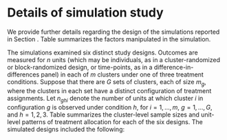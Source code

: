 # Details of simulation study {#app:simulations}

We provide further details regarding the design of the simulations reported in Section \ref{sec:simulation}. Table \ref{tab:simulation_parameters} summarizes the factors manipulated in the simulation.  

\begin{table}[hbt]
\centering
\caption{Simulation design parameters} 
\label{tab:simulation_parameters}
\begin{tabular}{lc}
\toprule
Parameter & levels \\ \midrule
Design & RB, CR, DD \\
Balance & Balanced, Unbalanced \\
Outcome missingness & Complete data, 15\% missing \\
Clusters ($m$) & 15, 30, 50 \\
Units per cluster ($n$) & 12, 18, 30 \\
Intra-class correlation ($\tau^2$) & .05, .15, .25 \\
Treatment effect variability ($\sigma_\delta^2$) & .00, .04, .09 \\ 
Correlation among outcomes ($\rho$) & .2, .8 \\
\bottomrule
\end{tabular}
\end{table}

The simulations examined six distinct study designs. Outcomes are measured for $n$ units (which may be individuals, as in a cluster-randomized or block-randomized design, or time-points, as in a difference-in-differences panel) in each of $m$ clusters under one of three treatment conditions. Suppose that there are $G$ sets of clusters, each of size $m_g$, where the clusters in each set have a distinct configuration of treatment assignments. Let $n_{ghi}$ denote the number of units at which cluster $i$ in configuration $g$ is observed under condition $h$, for $i=1,...,m$, $g = 1,...,G$, and $h = 1,2,3$. Table \ref{tab:simulation_designs} summarizes the cluster-level sample sizes and unit-level patterns of treatment allocation for each of the six designs. The simulated designs included the following:  
\begin{enumerate}
\item A balanced, block-randomized design, with an un-equal allocation within each block. In the balanced design, the treatment allocation is identical for each block, so $G = 1$.
\item An unbalanced, block-randomized design, with two different patterns of treatment allocation ($G = 2$).
\item A balanced, cluster-randomized design, in which units are nested within clusters and an equal number of clusters are assigned to each treatment condition.
\item An unbalanced, cluster-randomized design, in which units are nested within clusters but the number of clusters assigned to each condition is not equal. 
\item A balanced difference-in-differences design with two patterns of treatment allocation ($G = 2$), in which half of the clusters are observed under the first treatment condition only and the remaining half are observed under all three conditions.
\item An unbalanced difference-in-differences design, again with two patterns of treatment allocation ($G = 2$), but where 2/3 of the clusters are observed under the first treatment condition only and the remaining $1 / 3$ of clusters are observed under all three conditions.
\end{enumerate}

\begin{landscape}

\begin{table}[H]
\centering
\caption{Study designs used for simulation} 
\label{tab:simulation_designs}
\begin{tabular}{llccc}
\toprule
Study design & Balance & Configuration & Clusters & Treatment allocation \\ 
\midrule
Randomized Block & Balanced & 1 & $m_1 = m$ & $n_{11i} = n / 2, n_{12i} = n / 3, n_{13i} = n / 6$ \\ \midrule
\multirow{2}{*}{Randomized Block} & \multirow{2}{*}{Unbalanced} & 1 & $m_1 = m / 2$ & $n_{11i} = n / 2, n_{12i} = n / 3, n_{13i} = n / 6$ \\
& & 2 & $m_2 = m / 2$ & $n_{21i} = n / 3, n_{22i} = 5n / 9, n_{23i} = n / 9$ \\ \midrule
\multirow{3}{*}{Cluster-Randomized} & \multirow{3}{*}{Balanced} & 1 & $m_1 = m / 3$ & $n_{11i} = n$ \\
& & 2 & $m_2 = m / 3$ & $n_{22i} = n$ \\ 
& & 3 & $m_3 = m / 3$ & $n_{33i} = n$ \\ \midrule
\multirow{3}{*}{Cluster-Randomized} & \multirow{3}{*}{Unbalanced} & 1 & $m_1 = m / 2$ & $n_{11i} = n$ \\
& & 2 & $m_2 = 3 m / 10$ & $n_{22i} = n$ \\ 
& & 3 & $m_3 = m / 5$ & $n_{33i} = n$ \\ \midrule
\multirow{2}{*}{Difference-in-Differences} & \multirow{2}{*}{Balanced} & 1 & $m_1 = m / 2$ & $n_{11i} = n$ \\
& & 2 & $m_2 = m / 2$ & $n_{21i} = n / 2, n_{22i} = n / 3, n_{23i} = n / 6$ \\ \midrule
\multirow{2}{*}{Difference-in-Differences} & \multirow{2}{*}{Unbalanced} & 1 & $m_1 = 2m / 3$ & $n_{11i} = n$ \\
& & 2 & $m_2 = m / 3$ & $n_{21i} = n / 2, n_{22i} = n / 3, n_{23i} = n / 6$ \\ 
\bottomrule
\end{tabular}
\end{table}

\newpage

\section{Additional simulation results}
\label{app:sim-results}

```r
library(knitr)
library(tidyr)
library(dplyr)
library(stringr)
library(ggplot2)

# set global chunk options
opts_chunk$set(echo = FALSE, warning = FALSE, message = FALSE, cache = FALSE, 
               fig.path='CR_fig/', fig.align='center', fig.show='hold', fig.pos = "H")

source("R/format results for figures.R")

```

\subsection{Rejection rates of AHT and standard tests}

```r

filter(results_long, alpha == .005 & test %in% c("CR1 standard", "CR2 AHT")) %>%
  ggplot(aes(m_fac, reject)) + 
  geom_boxplot(coef = Inf, alpha = alpha_val, fill = "blue", color = "blue") + 
  geom_blank(data = filter(zeros_long, test %in% c("CR1 standard", "CR2 AHT"))) + 
  geom_hline(aes(yintercept = alpha)) + 
  geom_hline(aes(yintercept = UB), linetype = "dashed") + 
  scale_y_continuous(breaks = breaks_cut(.005)) + 
  facet_wrap(~ test_q, ncol = 4, scales = "free") + 
  labs(x = NULL, y = "Rejection rate") + 
  theme_bw() + theme(legend.position = "none")

```

```r

filter(results_long, alpha == .01 & test %in% c("CR1 standard", "CR2 AHT")) %>%
  ggplot(aes(m_fac, reject)) + 
  geom_boxplot(coef = Inf, alpha = alpha_val, fill = "blue", color = "blue") + 
  geom_blank(data = filter(zeros_long, test %in% c("CR1 standard", "CR2 AHT"))) + 
  geom_hline(aes(yintercept = alpha)) + 
  geom_hline(aes(yintercept = UB), linetype = "dashed") + 
  scale_y_continuous(breaks = breaks_cut(.01)) + 
  facet_wrap(~ test_q, ncol = 4, scales = "free") + 
  labs(x = NULL, y = "Rejection rate") + 
  theme_bw() + theme(legend.position = "none")

```

```r

filter(results_long, alpha == .10 & test %in% c("CR1 standard", "CR2 AHT")) %>%
  ggplot(aes(m_fac, reject)) + 
  geom_boxplot(coef = Inf, alpha = alpha_val, fill = "blue", color = "blue") + 
  geom_blank(data = filter(zeros_long, test %in% c("CR1 standard", "CR2 AHT"))) + 
  geom_hline(aes(yintercept = alpha)) + 
  geom_hline(aes(yintercept = UB), linetype = "dashed") + 
  scale_y_continuous(breaks = breaks_cut(.10)) + 
  facet_wrap(~ test_q, ncol = 4, scales = "free") + 
  labs(x = NULL, y = "Rejection rate") + 
  theme_bw() + theme(legend.position = "none")
```

\subsection{Rejection rates of AHT and standard tests by study design}

```r

filter(results_long, alpha==0.005 & m==15 & test %in% c("CR1 standard", "CR2 AHT")) %>%
  group_by(design, test, q, test_q, alpha, UB) %>%
  summarise(min = min(reject), lower = quantile(reject, .25), middle = median(reject), 
            upper = quantile(reject, .75), max = max(reject)) %>%
  ggplot(aes(design, color = factor(design), fill = factor(design))) + 
  geom_boxplot(aes(ymin = min, lower = lower, middle = middle, upper = upper, ymax = max), 
               stat = "identity", alpha = alpha_val) + 
  geom_blank(aes(design, reject), data = filter(zeros_long, test %in% c("CR1 standard", "CR2 AHT"))) + 
  geom_hline(aes(yintercept = alpha)) + 
  geom_hline(aes(yintercept = UB), linetype = "dashed") + 
  scale_y_continuous(breaks = breaks_cut(.005)) + 
  facet_wrap(~ test_q, ncol = 4, scales = "free") + 
  labs(x = NULL, y = "Rejection rate") + 
  theme_bw() + theme(legend.position = "none", axis.text.x = element_text(angle = 90, hjust = 1))

```

```r

filter(results_long, alpha==0.01 & m==15 & test %in% c("CR1 standard", "CR2 AHT")) %>%
  group_by(design, test, q, test_q, alpha, UB) %>%
  summarise(min = min(reject), lower = quantile(reject, .25), middle = median(reject), 
            upper = quantile(reject, .75), max = max(reject)) %>%
  ggplot(aes(design, color = factor(design), fill = factor(design))) + 
  geom_boxplot(aes(ymin = min, lower = lower, middle = middle, upper = upper, ymax = max), 
               stat = "identity", alpha = alpha_val) + 
  geom_blank(aes(design, reject), data = filter(zeros_long, test %in% c("CR1 standard", "CR2 AHT"))) + 
  geom_hline(aes(yintercept = alpha)) + 
  geom_hline(aes(yintercept = UB), linetype = "dashed") + 
  scale_y_continuous(breaks = breaks_cut(.01)) + 
  facet_wrap(~ test_q, ncol = 4, scales = "free") + 
  labs(x = NULL, y = "Rejection rate") + 
  theme_bw() + theme(legend.position = "none", axis.text.x = element_text(angle = 90, hjust = 1))

```

```r

filter(results_long, alpha==0.05 & m==15 & test %in% c("CR1 standard", "CR2 AHT")) %>%
  group_by(design, test, q, test_q, alpha, UB) %>%
  summarise(min = min(reject), lower = quantile(reject, .25), middle = median(reject), 
            upper = quantile(reject, .75), max = max(reject)) %>%
  ggplot(aes(design, color = factor(design), fill = factor(design))) + 
  geom_boxplot(aes(ymin = min, lower = lower, middle = middle, upper = upper, ymax = max), 
               stat = "identity", alpha = alpha_val) + 
  geom_blank(aes(design, reject), data = filter(zeros_long, test %in% c("CR1 standard", "CR2 AHT"))) + 
  geom_hline(aes(yintercept = alpha)) + 
  geom_hline(aes(yintercept = UB), linetype = "dashed") + 
  scale_y_continuous(breaks = breaks_cut(.05)) + 
  facet_wrap(~ test_q, ncol = 4, scales = "free") + 
  labs(x = NULL, y = "Rejection rate") + 
  theme_bw() + theme(legend.position = "none", axis.text.x = element_text(angle = 90, hjust = 1))

```

```r

filter(results_long, alpha==0.10 & m==15 & test %in% c("CR1 standard", "CR2 AHT")) %>%
  group_by(design, test, q, test_q, alpha, UB) %>%
  summarise(min = min(reject), lower = quantile(reject, .25), middle = median(reject), 
            upper = quantile(reject, .75), max = max(reject)) %>%
  ggplot(aes(design, color = factor(design), fill = factor(design))) + 
  geom_boxplot(aes(ymin = min, lower = lower, middle = middle, upper = upper, ymax = max), 
               stat = "identity", alpha = alpha_val) + 
  geom_blank(aes(design, reject), data = filter(zeros_long, test %in% c("CR1 standard", "CR2 AHT"))) + 
  geom_hline(aes(yintercept = alpha)) + 
  geom_hline(aes(yintercept = UB), linetype = "dashed") + 
  scale_y_continuous(breaks = breaks_cut(.10)) + 
  facet_wrap(~ test_q, ncol = 4, scales = "free") + 
  labs(x = NULL, y = "Rejection rate") + 
  theme_bw() + theme(legend.position = "none", axis.text.x = element_text(angle = 90, hjust = 1))

```

```r

filter(results_long, alpha==0.005 & m==30 & test %in% c("CR1 standard", "CR2 AHT")) %>%
  group_by(design, test, q, test_q, alpha, UB) %>%
  summarise(min = min(reject), lower = quantile(reject, .25), middle = median(reject), 
            upper = quantile(reject, .75), max = max(reject)) %>%
  ggplot(aes(design, color = factor(design), fill = factor(design))) + 
  geom_boxplot(aes(ymin = min, lower = lower, middle = middle, upper = upper, ymax = max), 
               stat = "identity", alpha = alpha_val) + 
  geom_blank(aes(design, reject), data = filter(zeros_long, test %in% c("CR1 standard", "CR2 AHT"))) + 
  geom_hline(aes(yintercept = alpha)) + 
  geom_hline(aes(yintercept = UB), linetype = "dashed") + 
  scale_y_continuous(breaks = breaks_cut(.005)) + 
  facet_wrap(~ test_q, ncol = 4, scales = "free") + 
  labs(x = NULL, y = "Rejection rate") + 
  theme_bw() + theme(legend.position = "none", axis.text.x = element_text(angle = 90, hjust = 1))

```

```r


filter(results_long, alpha==0.01 & m==30 & test %in% c("CR1 standard", "CR2 AHT")) %>%
  group_by(design, test, q, test_q, alpha, UB) %>%
  summarise(min = min(reject), lower = quantile(reject, .25), middle = median(reject), 
            upper = quantile(reject, .75), max = max(reject)) %>%
  ggplot(aes(design, color = factor(design), fill = factor(design))) + 
  geom_boxplot(aes(ymin = min, lower = lower, middle = middle, upper = upper, ymax = max), 
               stat = "identity", alpha = alpha_val) + 
  geom_blank(aes(design, reject), data = filter(zeros_long, test %in% c("CR1 standard", "CR2 AHT"))) + 
  geom_hline(aes(yintercept = alpha)) + 
  geom_hline(aes(yintercept = UB), linetype = "dashed") + 
  scale_y_continuous(breaks = breaks_cut(.01)) + 
  facet_wrap(~ test_q, ncol = 4, scales = "free") + 
  labs(x = NULL, y = "Rejection rate") + 
  theme_bw() + theme(legend.position = "none", axis.text.x = element_text(angle = 90, hjust = 1))

```

```r

filter(results_long, alpha==0.05 & m==30 & test %in% c("CR1 standard", "CR2 AHT")) %>%
  group_by(design, test, q, test_q, alpha, UB) %>%
  summarise(min = min(reject), lower = quantile(reject, .25), middle = median(reject), 
            upper = quantile(reject, .75), max = max(reject)) %>%
  ggplot(aes(design, color = factor(design), fill = factor(design))) + 
  geom_boxplot(aes(ymin = min, lower = lower, middle = middle, upper = upper, ymax = max), 
               stat = "identity", alpha = alpha_val) + 
  geom_blank(aes(design, reject), data = filter(zeros_long, test %in% c("CR1 standard", "CR2 AHT"))) + 
  geom_hline(aes(yintercept = alpha)) + 
  geom_hline(aes(yintercept = UB), linetype = "dashed") + 
  scale_y_continuous(breaks = breaks_cut(.05)) + 
  facet_wrap(~ test_q, ncol = 4, scales = "free") + 
  labs(x = NULL, y = "Rejection rate") + 
  theme_bw() + theme(legend.position = "none", axis.text.x = element_text(angle = 90, hjust = 1))

```

```r

filter(results_long, alpha==0.10 & m==30 & test %in% c("CR1 standard", "CR2 AHT")) %>%
  group_by(design, test, q, test_q, alpha, UB) %>%
  summarise(min = min(reject), lower = quantile(reject, .25), middle = median(reject), 
            upper = quantile(reject, .75), max = max(reject)) %>%
  ggplot(aes(design, color = factor(design), fill = factor(design))) + 
  geom_boxplot(aes(ymin = min, lower = lower, middle = middle, upper = upper, ymax = max), 
               stat = "identity", alpha = alpha_val) + 
  geom_blank(aes(design, reject), data = filter(zeros_long, test %in% c("CR1 standard", "CR2 AHT"))) + 
  geom_hline(aes(yintercept = alpha)) + 
  geom_hline(aes(yintercept = UB), linetype = "dashed") + 
  scale_y_continuous(breaks = breaks_cut(.10)) + 
  facet_wrap(~ test_q, ncol = 4, scales = "free") + 
  labs(x = NULL, y = "Rejection rate") + 
  theme_bw() + theme(legend.position = "none", axis.text.x = element_text(angle = 90, hjust = 1))

```

```r

filter(results_long, alpha==0.005 & m==50 & test %in% c("CR1 standard", "CR2 AHT")) %>%
  group_by(design, test, q, test_q, alpha, UB) %>%
  summarise(min = min(reject), lower = quantile(reject, .25), middle = median(reject), 
            upper = quantile(reject, .75), max = max(reject)) %>%
  ggplot(aes(design, color = factor(design), fill = factor(design))) + 
  geom_boxplot(aes(ymin = min, lower = lower, middle = middle, upper = upper, ymax = max), 
               stat = "identity", alpha = alpha_val) + 
  geom_blank(aes(design, reject), data = filter(zeros_long, test %in% c("CR1 standard", "CR2 AHT"))) + 
  geom_hline(aes(yintercept = alpha)) + 
  geom_hline(aes(yintercept = UB), linetype = "dashed") + 
  scale_y_continuous(breaks = breaks_cut(.005)) + 
  facet_wrap(~ test_q, ncol = 4, scales = "free") + 
  labs(x = NULL, y = "Rejection rate") + 
  theme_bw() + theme(legend.position = "none", axis.text.x = element_text(angle = 90, hjust = 1))

```

```r

filter(results_long, alpha==0.01 & m==50 & test %in% c("CR1 standard", "CR2 AHT")) %>%
  group_by(design, test, q, test_q, alpha, UB) %>%
  summarise(min = min(reject), lower = quantile(reject, .25), middle = median(reject), 
            upper = quantile(reject, .75), max = max(reject)) %>%
  ggplot(aes(design, color = factor(design), fill = factor(design))) + 
  geom_boxplot(aes(ymin = min, lower = lower, middle = middle, upper = upper, ymax = max), 
               stat = "identity", alpha = alpha_val) + 
  geom_blank(aes(design, reject), data = filter(zeros_long, test %in% c("CR1 standard", "CR2 AHT"))) + 
  geom_hline(aes(yintercept = alpha)) + 
  geom_hline(aes(yintercept = UB), linetype = "dashed") + 
  scale_y_continuous(breaks = breaks_cut(.01)) + 
  facet_wrap(~ test_q, ncol = 4, scales = "free") + 
  labs(x = NULL, y = "Rejection rate") + 
  theme_bw() + theme(legend.position = "none", axis.text.x = element_text(angle = 90, hjust = 1))

```

```r

filter(results_long, alpha==0.05 & m==50 & test %in% c("CR1 standard", "CR2 AHT")) %>%
  group_by(design, test, q, test_q, alpha, UB) %>%
  summarise(min = min(reject), lower = quantile(reject, .25), middle = median(reject), 
            upper = quantile(reject, .75), max = max(reject)) %>%
  ggplot(aes(design, color = factor(design), fill = factor(design))) + 
  geom_boxplot(aes(ymin = min, lower = lower, middle = middle, upper = upper, ymax = max), 
               stat = "identity", alpha = alpha_val) + 
  geom_blank(aes(design, reject), data = filter(zeros_long, test %in% c("CR1 standard", "CR2 AHT"))) + 
  geom_hline(aes(yintercept = alpha)) + 
  geom_hline(aes(yintercept = UB), linetype = "dashed") + 
  scale_y_continuous(breaks = breaks_cut(.05)) + 
  facet_wrap(~ test_q, ncol = 4, scales = "free") + 
  labs(x = NULL, y = "Rejection rate") + 
  theme_bw() + theme(legend.position = "none", axis.text.x = element_text(angle = 90, hjust = 1))

```

```r

filter(results_long, alpha==0.10 & m==50 & test %in% c("CR1 standard", "CR2 AHT")) %>%
  group_by(design, test, q, test_q, alpha, UB) %>%
  summarise(min = min(reject), lower = quantile(reject, .25), middle = median(reject), 
            upper = quantile(reject, .75), max = max(reject)) %>%
  ggplot(aes(design, color = factor(design), fill = factor(design))) + 
  geom_boxplot(aes(ymin = min, lower = lower, middle = middle, upper = upper, ymax = max), 
               stat = "identity", alpha = alpha_val) + 
  geom_blank(aes(design, reject), data = filter(zeros_long, test %in% c("CR1 standard", "CR2 AHT"))) + 
  geom_hline(aes(yintercept = alpha)) + 
  geom_hline(aes(yintercept = UB), linetype = "dashed") + 
  scale_y_continuous(breaks = breaks_cut(.10)) + 
  facet_wrap(~ test_q, ncol = 4, scales = "free") + 
  labs(x = NULL, y = "Rejection rate") + 
  theme_bw() + theme(legend.position = "none", axis.text.x = element_text(angle = 90, hjust = 1))

```

\subsection{Rejection rates of AHT test using CR1 or CR2, with and without accounting for absorption}

```r

test_comparison <- 
  filter(results_long, test %in% c("CR1 AHT","CR2 AHT","CR2A AHT")) %>%
  mutate(test = factor(test, levels = c("CR1 AHT","CR2 AHT","CR2A AHT"), labels = c("CR1","CR2","CR2*")),
         q = paste("q =",q)) %>%
  group_by(m_fac, test, q, alpha, UB) %>%
  summarise(min = min(reject), lower = quantile(reject, .25), middle = median(reject), 
            upper = quantile(reject, .75), max = max(reject))

filter(test_comparison, alpha==.005) %>%
  ggplot(aes(test, fill = test, color = test)) + 
  geom_boxplot(aes(ymin = min, lower = lower, middle = middle, upper = upper, ymax = max), 
               stat = "identity", alpha = alpha_val) + 
  geom_hline(aes(yintercept = alpha)) + 
  geom_hline(aes(yintercept = UB), linetype = "dashed") + 
  scale_y_continuous(breaks = breaks_cut(.005)) + 
  scale_fill_brewer(type = "qual", palette = 2) + 
  scale_color_brewer(type = "qual", palette = 2) + 
  facet_grid(m_fac ~ q, scales = "free_y") + 
  labs(x = NULL, y = "Rejection rate", color = "", fill = "") + 
  theme_bw() + theme(legend.position = "bottom")

```

```r

filter(test_comparison, alpha==.01) %>%
  ggplot(aes(test, fill = test, color = test)) + 
  geom_boxplot(aes(ymin = min, lower = lower, middle = middle, upper = upper, ymax = max), 
               stat = "identity", alpha = alpha_val) + 
  geom_hline(aes(yintercept = alpha)) + 
  geom_hline(aes(yintercept = UB), linetype = "dashed") + 
  scale_y_continuous(breaks = breaks_cut(.01)) + 
  scale_fill_brewer(type = "qual", palette = 2) + 
  scale_color_brewer(type = "qual", palette = 2) + 
  facet_grid(m_fac ~ q, scales = "free_y") + 
  labs(x = NULL, y = "Rejection rate", color = "", fill = "") + 
  theme_bw() + theme(legend.position = "bottom")

```

```r

filter(test_comparison, alpha==.05) %>%
  ggplot(aes(test, fill = test, color = test)) + 
  geom_boxplot(aes(ymin = min, lower = lower, middle = middle, upper = upper, ymax = max), 
               stat = "identity", alpha = alpha_val) + 
  geom_hline(aes(yintercept = alpha)) + 
  geom_hline(aes(yintercept = UB), linetype = "dashed") + 
  scale_y_continuous(breaks = breaks_cut(.5)) + 
  scale_fill_brewer(type = "qual", palette = 2) + 
  scale_color_brewer(type = "qual", palette = 2) + 
  facet_grid(m_fac ~ q, scales = "free_y") + 
  labs(x = NULL, y = "Rejection rate", color = "", fill = "") + 
  theme_bw() + theme(legend.position = "bottom")

```

```r

filter(test_comparison, alpha==.10) %>%
  ggplot(aes(test, fill = test, color = test)) + 
  geom_boxplot(aes(ymin = min, lower = lower, middle = middle, upper = upper, ymax = max), 
               stat = "identity", alpha = alpha_val) + 
  geom_hline(aes(yintercept = alpha)) + 
  geom_hline(aes(yintercept = UB), linetype = "dashed") + 
  scale_y_continuous(breaks = breaks_cut(.10)) + 
  scale_fill_brewer(type = "qual", palette = 2) + 
  scale_color_brewer(type = "qual", palette = 2) + 
  facet_grid(m_fac ~ q, scales = "free_y") + 
  labs(x = NULL, y = "Rejection rate", color = "", fill = "") + 
  theme_bw() + theme(legend.position = "bottom")

```

\subsection{Rejection rates of AHT test by degree of working model misspecification}

```r

filter(results_long, alpha==0.005 & test=="CR2 AHT") %>%
  ggplot(aes(factor(trt_var), reject, fill = factor(icc), color = factor(icc))) + 
  geom_boxplot(coef = Inf, alpha = alpha_val) + 
  geom_hline(aes(yintercept = alpha)) + 
  geom_hline(aes(yintercept = UB), linetype = "dashed") + 
  scale_y_continuous(breaks = breaks_cut(.01)) + 
  scale_fill_brewer(type = "qual", palette = 6) + 
  scale_color_brewer(type = "qual", palette = 6) + 
  facet_grid(m ~ q, labeller = "label_both", scales = "free") + 
  labs(x = "treatment effect variance", y = "Rejection rate", fill = "intra-class correlation", color = "intra-class correlation") + 
  theme_bw() + theme(legend.position = "bottom")

```

```r

filter(results_long, alpha==0.01 & test=="CR2 AHT") %>%
  ggplot(aes(factor(trt_var), reject, fill = factor(icc), color = factor(icc))) + 
  geom_boxplot(coef = Inf, alpha = alpha_val) + 
  geom_hline(aes(yintercept = alpha)) + 
  geom_hline(aes(yintercept = UB), linetype = "dashed") + 
  scale_y_continuous(breaks = breaks_cut(.01)) + 
  scale_fill_brewer(type = "qual", palette = 6) + 
  scale_color_brewer(type = "qual", palette = 6) + 
  facet_grid(m ~ q, labeller = "label_both", scales = "free") + 
  labs(x = "treatment effect variance", y = "Rejection rate", fill = "intra-class correlation", color = "intra-class correlation") + 
  theme_bw() + theme(legend.position = "bottom")

```

```r

filter(results_long, alpha==0.05 & test=="CR2 AHT") %>%
  ggplot(aes(factor(trt_var), reject, fill = factor(icc), color = factor(icc))) + 
  geom_boxplot(coef = Inf, alpha = alpha_val) + 
  geom_hline(aes(yintercept = alpha)) + 
  geom_hline(aes(yintercept = UB), linetype = "dashed") + 
  scale_y_continuous(breaks = breaks_cut(.05)) + 
  scale_fill_brewer(type = "qual", palette = 6) + 
  scale_color_brewer(type = "qual", palette = 6) + 
  facet_grid(m ~ q, labeller = "label_both", scales = "free") + 
  labs(x = "treatment effect variance", y = "Rejection rate", fill = "intra-class correlation", color = "intra-class correlation") + 
  theme_bw() + theme(legend.position = "bottom")

```

```r

filter(results_long, alpha==0.10 & test=="CR2 AHT") %>%
  ggplot(aes(factor(trt_var), reject, fill = factor(icc), color = factor(icc))) + 
  geom_boxplot(coef = Inf, alpha = alpha_val) + 
  geom_hline(aes(yintercept = alpha)) + 
  geom_hline(aes(yintercept = UB), linetype = "dashed") + 
  scale_y_continuous(breaks = breaks_cut(.10)) + 
  scale_fill_brewer(type = "qual", palette = 6) + 
  scale_color_brewer(type = "qual", palette = 6) + 
  facet_grid(m ~ q, labeller = "label_both", scales = "free") + 
  labs(x = "treatment effect variance", y = "Rejection rate", fill = "intra-class correlation", color = "intra-class correlation") + 
  theme_bw() + theme(legend.position = "bottom")

```

\end{landscape}
